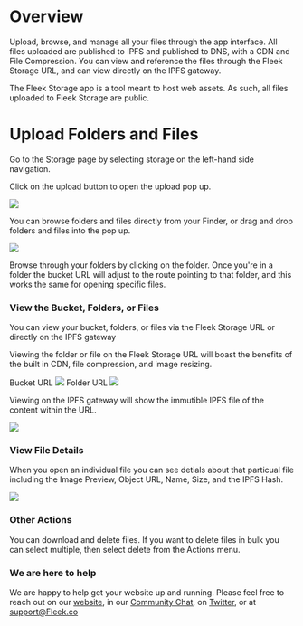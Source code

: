 # Overview

Upload, browse, and manage all your files through the app interface. All files uploaded are published to IPFS and published to DNS, with a CDN and File Compression. You can view and reference the files through the Fleek Storage URL, and can view directly on the IPFS gateway.

The Fleek Storage app is a tool meant to host web assets. As such, all files uploaded to Fleek Storage are public.

# Upload Folders and Files

Go to the Storage page by selecting storage on the left-hand side navigation.

Click on the upload button to open the upload pop up. 

![](images/UploadButton.png)

You can browse folders and files directly from your Finder, or drag and drop folders and files into the pop up.

![](images/uploadFolderFileModal.png)

Browse through your folders by clicking on the folder. Once you're in a folder the bucket URL will adjust to the route pointing to that folder, and this works the same for opening specific files.

### View the Bucket, Folders, or Files

You can view your bucket, folders, or files via the Fleek Storage URL or directly on the IPFS gateway

Viewing the folder or file on the Fleek Storage URL will boast the benefits of the built in CDN, file compression, and image resizing.

Bucket URL 
![](images/BucketHeader.png)
Folder URL
![](images/FolderHeader.png)

Viewing on the IPFS gateway will show the immutible IPFS file of the content within the URL.

![](images/FileHeader.png) 

### View File Details

When you open an individual file you can see detials about that particual file including the Image Preview, Object URL, Name, Size, and the IPFS Hash.

![](images/SpecificFile1.png)

### Other Actions

You can download and delete files. If you want to delete files in bulk you can select multiple, then select delete from the Actions menu.


### We are here to help

We are happy to help get your website up and running. Please feel free to reach out on our [website](https://Fleek.co), in our [Community Chat](https://join.slack.com/t/fleek-public/shared_invite/zt-bxna7y1d-PbVdut4rgHt5jM6Zjg9g9A), on [Twitter](https://twitter.com/FleekHQ), or at support@Fleek.co